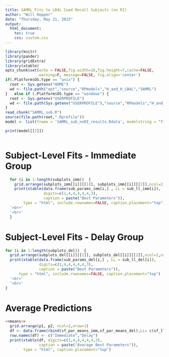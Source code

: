 ```yaml
---
title: SAMRL Fits to LB4L Cued Recall Subjects (no RI)
author: "Will Hopper"
date: "Thursday, May 21, 2015"
output: 
  html_document:
    toc: true
    css: custom.css    
---
```

```r
library(knitr)
library(pander)
library(gridExtra)
library(xtable)
opts_chunk$set(echo = FALSE,fig.width=16,fig.height=7,cache=FALSE, 
               warning=F, message=FALSE, fig.align='center')
if(.Platform$OS.type == "unix") {
  root <- Sys.getenv("HOME")
  wd <- file.path("opt","source","RPmodels","H_and_H_LB4L","SAMRL")
}   else if (.Platform$OS.type == "windows") {
  root <- Sys.getenv("USERPROFILE")
  wd <- file.path(Sys.getenv("USERPROFILE"),"source","RPmodels","H_and_H_LB4L","SAMRL")
}
read_chunk("SAMRL_sub.R")
source(file.path(root,".Rprofile"))
model <- list(fname = 'SAMRL_sub_noRI_results.Rdata', modelstring = "fitSub('S1',.15,'S2',.4,'R',3,'R_cor',6,'O1',1.2, 'showfigs','Off','RI',false);" )

```

```r
print(model[[2]])
```

```r
```

# Subject-Level Fits  - Immediate Group
```r
  for (i in 1:length(subplots_imm))  {
    grid.arrange(subplots_imm[[i]][[1]], subplots_imm[[i]][[2]],ncol=2,nrow=1)
    print(xtable(data.frame(sub_params_imm[i,] , LL = sub_ll_imm[i]),
                 digits=c(1,4,4,4,4,4,3),
                 caption = paste("Best Parameters")),
        type = "html", include.rownames=FALSE, caption.placement="top")
  '<br>'
  '<br>'
  }
```

# Subject-Level Fits  - Delay Group
```r
for (i in 1:length(subplots_del))  {
  grid.arrange(subplots_del[[i]][[1]], subplots_del[[i]][[2]],ncol=2,nrow=1)
  print(xtable(data.frame(sub_params_del[i,] , LL = sub_ll_del[i]),
               digits=c(1,4,4,4,4,4,3),
               caption = paste("Best Parameters")),
      type = "html", include.rownames=FALSE, caption.placement="top")    
  '<br>'
  '<br>'
}
```

# Average Predictions 
```r
<<means>>
  grid.arrange(p1, p2, ncol=2,nrow=1)
  df <- data.frame(rbind(sf_par_means_imm,sf_par_means_del),LL= c(sf_ll_means_imm, sf_ll_means_del))
  row.names(df) <- c("Immediate","Delay")                   
  print(xtable(df, digits=c(1,4,4,4,4,4,3),
               caption = paste("Average Best Parameters")),
        type = "html", caption.placement="top")    
```

